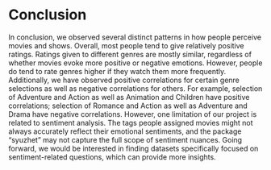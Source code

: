 # Conclusion

In conclusion, we observed several distinct patterns in how people perceive movies and shows. Overall, most people tend to give relatively positive ratings. Ratings given to different genres are mostly similar, regardless of whether movies evoke more positive or negative emotions. However, people do tend to rate genres higher if they watch them more frequently. Additionally, we have observed positive correlations for certain genre selections as well as negative correlations for others. For example, selection of Adventure and Action as well as Animation and Children have positive correlations; selection of Romance and Action as well as Adventure and Drama have negative correlations.
However, one limitation of our project is related to sentiment analysis. The tags people assigned movies might not always accurately reflect their emotional sentiments, and the package "syuzhet" may not capture the full scope of sentiment nuances. Going forward, we would be interested in finding datasets specifically focused on sentiment-related questions, which can provide more insights. 